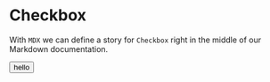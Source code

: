 
<Meta title="Form/Range" />

# Checkbox

With `MDX` we can define a story for `Checkbox` right in the middle of our
Markdown documentation.

<Canvas>
  <button>hello</button>
</Canvas>
